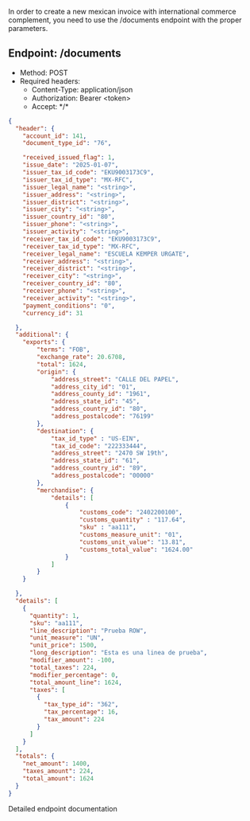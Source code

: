In order to create a new mexican invoice with international commerce complement, you need to use the /documents endpoint with the proper parameters.

## Endpoint: /documents
* Method: POST
* Required headers:
    * Content-Type: application/json
    * Authorization: Bearer \<token\>
    * Accept: \*/\*

```json
{
  "header": {
    "account_id": 141,
    "document_type_id": "76",

    "received_issued_flag": 1,
    "issue_date": "2025-01-07",
    "issuer_tax_id_code": "EKU9003173C9",
    "issuer_tax_id_type": "MX-RFC",
    "issuer_legal_name": "<string>",
    "issuer_address": "<string>",
    "issuer_district": "<string>",
    "issuer_city": "<string>",
    "issuer_country_id": "80",
    "issuer_phone": "<string>",
    "issuer_activity": "<string>",
    "receiver_tax_id_code": "EKU9003173C9",
    "receiver_tax_id_type": "MX-RFC",
    "receiver_legal_name": "ESCUELA KEMPER URGATE",
    "receiver_address": "<string>",
    "receiver_district": "<string>",
    "receiver_city": "<string>",
    "receiver_country_id": "80",
    "receiver_phone": "<string>",
    "receiver_activity": "<string>",
    "payment_conditions": "0",
    "currency_id": 31

  },
  "additional": {
	"exports": {
		"terms": "FOB",
		"exchange_rate": 20.6708,
		"total": 1624,
		"origin": {
			"address_street": "CALLE DEL PAPEL",
			"address_city_id": "01",
			"address_county_id": "1961",
			"address_state_id": "45",
			"address_country_id": "80",
			"address_postalcode": "76199"
		},
		"destination": {
			"tax_id_type" : "US-EIN",
			"tax_id_code": "222333444",
			"address_street": "2470 SW 19th",
			"address_state_id": "61",
			"address_country_id": "89",
			"address_postalcode": "00000"
		},
		"merchandise": {
			"details": [
				{
					"customs_code": "2402200100",
					"customs_quantity" : "117.64",
					"sku" : "aa111",
					"customs_measure_unit": "01",
					"customs_unit_value": "13.81",
					"customs_total_value": "1624.00"
				}
			]
		}
	}

  },
  "details": [
    {
      "quantity": 1,
      "sku": "aa111",
      "line_description": "Prueba ROW",
      "unit_measure": "UN",
      "unit_price": 1500,
      "long_description": "Esta es una linea de prueba",
      "modifier_amount": -100,
      "total_taxes": 224,
      "modifier_percentage": 0,
      "total_amount_line": 1624,
      "taxes": [
        {
          "tax_type_id": "362",
          "tax_percentage": 16,
          "tax_amount": 224
        }
      ]
    }
  ],
  "totals": {
    "net_amount": 1400,
    "taxes_amount": 224,
    "total_amount": 1624
  }
}
```


<CardGroup cols={1}>
    <Card
        title="API Reference POST /documents"
        icon="terminal"
        href="/api-reference/endpoint/create-a-new-document"
    >
        Detailed endpoint documentation
    </Card>
</CardGroup>